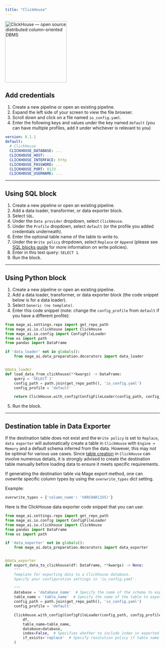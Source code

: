 ```yaml
---
title: "ClickHouse"
---
```


<img
  alt="ClickHouse — open source distributed column-oriented DBMS"
  src="https://clickhouse.com/images/ch_gh_logo_rounded.png"
  height="200"
/>

## Add credentials

1. Create a new pipeline or open an existing pipeline.
2. Expand the left side of your screen to view the file browser.
3. Scroll down and click on a file named `io_config.yaml`.
4. Enter the following keys and values under the key named `default` (you can
   have multiple profiles, add it under whichever is relevant to you)

```yaml
version: 0.1.1
default:
  # ClickHouse
  CLICKHOUSE_DATABASE: ...
  CLICKHOUSE_HOST: ...
  CLICKHOUSE_INTERFACE: http
  CLICKHOUSE_PASSWORD: ...
  CLICKHOUSE_PORT: 8123
  CLICKHOUSE_USERNAME: ...
```

---

## Using SQL block

1. Create a new pipeline or open an existing pipeline.
2. Add a data loader, transformer, or data exporter block.
3. Select `SQL`.
4. Under the `Data provider` dropdown, select `ClickHouse`.
5. Under the `Profile` dropdown, select `default` (or the profile you added
   credentials underneath).
6. Enter the optional table name of the table to write to.
7. Under the `Write policy` dropdown, select `Replace` or `Append` (please see
   [SQL blocks guide](/guides/blocks/sql-blocks) for more information on write policies).
8. Enter in this test query: `SELECT 1`.
9. Run the block.

---

## Using Python block

1. Create a new pipeline or open an existing pipeline.
2. Add a data loader, transformer, or data exporter block (the code snippet
   below is for a data loader).
3. Select `Generic (no template)`.
4. Enter this code snippet (note: change the `config_profile` from `default` if
   you have a different profile):

```python
from mage_ai.settings.repo import get_repo_path
from mage_ai.io.clickhouse import ClickHouse
from mage_ai.io.config import ConfigFileLoader
from os import path
from pandas import DataFrame

if 'data_loader' not in globals():
    from mage_ai.data_preparation.decorators import data_loader


@data_loader
def load_data_from_clickhouse(**kwargs) -> DataFrame:
    query = 'SELECT 1'
    config_path = path.join(get_repo_path(), 'io_config.yaml')
    config_profile = 'default'

    return ClickHouse.with_config(ConfigFileLoader(config_path, config_profile)).load(query)
```

5. Run the block.

---

## Destination table in Data Exporter

If the destination table does not exist and the `Write policy` is set
to `Replace`, `data exporter` will automatically create a table in `ClickHouse`
with `Engine = Memory` and a default schema inferred from the data.
However, this may not be optimal for various use cases. Since [table creation](https://clickhouse.com/docs/en/sql-reference/statements/create/table)
in `ClickHouse` can involve numerous details, it is strongly advised to
create the destination table manually before loading data to ensure it
meets specific requirements.

If generating the destination table via Mage export method, one can ovewrite specific column types
by using the `overwrite_types` dict setting.

Example:
```python
overwrite_types = {'column_name': 'VARCHAR(255)'}
```

Here is the ClickHouse data exporter code snippet that you can use:

```python
from mage_ai.settings.repo import get_repo_path
from mage_ai.io.config import ConfigFileLoader
from mage_ai.io.clickhouse import ClickHouse
from pandas import DataFrame
from os import path

if 'data_exporter' not in globals():
    from mage_ai.data_preparation.decorators import data_exporter


@data_exporter
def export_data_to_clickhouse(df: DataFrame, **kwargs) -> None:
    """
    Template for exporting data to a Clickhouse database.
    Specify your configuration settings in 'io_config.yaml'.

    """
    database = 'database_name'  # Specify the name of the schema to export data to
    table_name = 'table_name'  # Specify the name of the table to export data to
    config_path = path.join(get_repo_path(), 'io_config.yaml')
    config_profile = 'default'

    ClickHouse.with_config(ConfigFileLoader(config_path, config_profile)).export(
        df,
        table_name=table_name,
        database=database,
        index=False,  # Specifies whether to include index in exported table
        if_exists='replace'  # Specify resolution policy if table name already exists
    )
```
